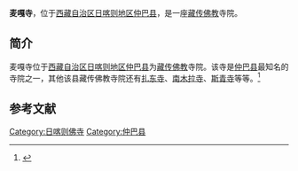{{Infobox Tibetan Buddhist monastery
|name =麦嘎寺
|image =
|image size = 250px
|alt = 
|caption = 
|t=
|w=
|to = 
|ipa={{IPA|}}
|z=
|thdl=
|e=
|tc=麥嘎寺
|s=麦嘎寺
|p=
|m=
|k=
|pushpin_map = 
|latd =  | latm =  | lats =  | latNS = 
|longd=  | longm= | longs =| longEW = 
|iso_region = 
|map_caption = 
|mapsize = 
|location_country = 中国
|location = {{CHN}}[[西藏自治区|西藏自治区]][[日喀则地区|日喀则地区]][[仲巴县|仲巴县]]
|coordinates_display =
|founded_by = 
|date_founded =
|date_renovated =
|sect = 
|mather =
|children =
|dedicated_to = 
|tulku =
|head_lama = 
|head_mgh =
|no._of_monks = 
|architecture = 
|festivals =
|footnotes = 
}}

'''麦嘎寺'''，位于[[西藏自治区|西藏自治区]][[日喀则地区|日喀则地区]][[仲巴县|仲巴县]]，是一座[[藏传佛教|藏传佛教]]寺院。

==简介==
麦嘎寺位于[[西藏自治区|西藏自治区]][[日喀则地区|日喀则地区]][[仲巴县|仲巴县]]为[[藏传佛教|藏传佛教]]寺院。该寺是[[仲巴县|仲巴县]]最知名的寺院之一，其他该县藏传佛教寺院还有[[扎东寺|扎东寺]]、[[南木拉寺|南木拉寺]]、[[斯青寺|斯青寺]]等等。<ref>{{Cite web |url=http://www.tibet.cn/newzt/rsxzzt/gljt/gljtadqhf/gljtrkz/t20050817_48121.htm |title=仲巴县，中国西藏信息中心，2005-08-17 |accessdate=2013-08-20 |archive-date=2016-03-04 |archive-url=https://web.archive.org/web/20160304115128/http://www.tibet.cn/newzt/rsxzzt/gljt/gljtadqhf/gljtrkz/t20050817_48121.htm |dead-url=no }}</ref>

==参考文献==
{{reflist}}

{{日喀则地标}}
[[Category:日喀则佛寺|Category:日喀则佛寺]]
[[Category:仲巴县|Category:仲巴县]]